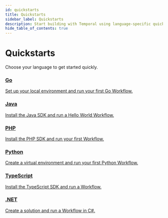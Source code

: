 ```yaml
---
id: quickstarts
title: Quickstarts
sidebar_label: Quickstarts
description: Start building with Temporal using language-specific quickstarts.
hide_table_of_contents: true
---
```



# Quickstarts

Choose your language to get started quickly.

<div className="quickstart-cards">
  <a className="qs-card" href="/develop/go/set-up-your-local-go">
    <h3>Go</h3>
    <p>Set up your local environment and run your first Go Workflow.</p>
  </a>
  <a className="qs-card" href="/develop/java/set-up-your-local-java">
    <h3>Java</h3>
    <p>Install the Java SDK and run a Hello World Workflow.</p>
  </a>
  <a className="qs-card" href="/develop/php/set-up-your-local-php">
    <h3>PHP</h3>
    <p>Install the PHP SDK and run your first Workflow.</p>
  </a>
  <a className="qs-card" href="/develop/python/set-up-your-local-python">
    <h3>Python</h3>
    <p>Create a virtual environment and run your first Python Workflow.</p>
  </a>
  <a className="qs-card" href="/develop/typescript/set-up-your-local-typescript">
    <h3>TypeScript</h3>
    <p>Install the TypeScript SDK and run a Workflow.</p>
  </a>
  <a className="qs-card" href="/develop/dotnet/set-up-your-local-dotnet">
    <h3>.NET</h3>
    <p>Create a solution and run a Workflow in C#.</p>
  </a>
</div>

<style>
{`.quickstart-cards {
  display: grid;
  grid-template-columns: repeat(auto-fill, minmax(260px, 1fr));
  gap: 1.25rem;
  margin-top: 1rem;
}

.qs-card {
  display: block;
  padding: 1.1rem 1.25rem;
  background: linear-gradient(
    180deg,
    rgba(127, 127, 127, 0.06) 0%,
    rgba(127, 127, 127, 0.03) 100%
  );
  border: 1px solid var(--ifm-color-emphasis-200);
  border-radius: 0;
  text-decoration: none;
  color: inherit;
  box-shadow: 0 2px 8px rgba(0,0,0,0.04);
  transition: transform 120ms ease, box-shadow 180ms ease, border-color 120ms ease;
}

.qs-card h3 {
  margin: 0 0 0.4rem;
  font-size: 1.05rem;
}

.qs-card p {
  margin: 0;
  color: var(--ifm-color-emphasis-700);
  font-size: 0.95rem;
}

.qs-card:hover {
  transform: translateY(-3px);
  box-shadow: inset 0 0 0 1px rgba(68, 76, 231, 0.25), 0 10px 24px rgba(0,0,0,0.10);
  border-color: var(--ifm-color-primary);
  text-decoration: none;
  border-image: linear-gradient(135deg, #444CE7 0%, #6366F1 100%);
  border-image-slice: 1;
}

.qs-card:focus-visible {
  outline: 3px solid var(--ifm-color-primary);
  outline-offset: 2px;
  text-decoration: none;
}

.qs-card:hover h3, .qs-card:hover p,
.qs-card:focus-visible h3, .qs-card:focus-visible p {
  text-decoration: none;
}

/* Dark theme tuning */
[data-theme='dark'] .qs-card {
  background: linear-gradient(
    180deg,
    rgba(255, 255, 255, 0.04) 0%,
    rgba(255, 255, 255, 0.02) 100%
  );
  border-color: var(--ifm-color-emphasis-300);
  box-shadow: 0 2px 10px rgba(0,0,0,0.25);
}

[data-theme='dark'] .qs-card:hover {
  border-image: linear-gradient(135deg, #444CE7 0%, #B664FF 100%);
  border-image-slice: 1;
}

[data-theme='dark'] .qs-card p {
  color: var(--ifm-color-emphasis-600);
}
`}
</style>